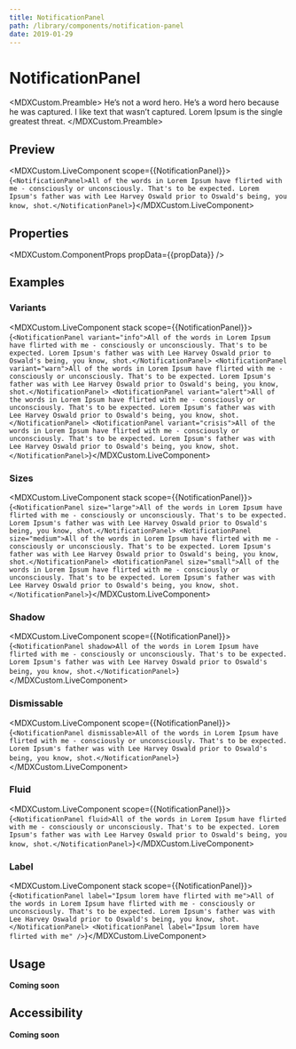 ```yaml
---
title: NotificationPanel
path: /library/components/notification-panel
date: 2019-01-29
---
```



# NotificationPanel

<MDXCustom.Preamble>
  He’s not a word hero. He’s a word hero because he was captured. I like text that wasn’t captured. Lorem Ipsum is the
  single greatest threat.
</MDXCustom.Preamble>

## Preview

<MDXCustom.LiveComponent scope={{NotificationPanel}}>{`
  <NotificationPanel>All of the words in Lorem Ipsum have flirted with me - consciously or unconsciously. That's to be expected. Lorem Ipsum's father was with Lee Harvey Oswald prior to Oswald's being, you know, shot.</NotificationPanel>
`}</MDXCustom.LiveComponent>

## Properties

<MDXCustom.ComponentProps propData={{propData}} />

## Examples

### Variants

<MDXCustom.LiveComponent stack scope={{NotificationPanel}}>{`
  <NotificationPanel variant="info">All of the words in Lorem Ipsum have flirted with me - consciously or unconsciously. That's to be expected. Lorem Ipsum's father was with Lee Harvey Oswald prior to Oswald's being, you know, shot.</NotificationPanel>
  <NotificationPanel variant="warn">All of the words in Lorem Ipsum have flirted with me - consciously or unconsciously. That's to be expected. Lorem Ipsum's father was with Lee Harvey Oswald prior to Oswald's being, you know, shot.</NotificationPanel>
  <NotificationPanel variant="alert">All of the words in Lorem Ipsum have flirted with me - consciously or unconsciously. That's to be expected. Lorem Ipsum's father was with Lee Harvey Oswald prior to Oswald's being, you know, shot.</NotificationPanel>
  <NotificationPanel variant="crisis">All of the words in Lorem Ipsum have flirted with me - consciously or unconsciously. That's to be expected. Lorem Ipsum's father was with Lee Harvey Oswald prior to Oswald's being, you know, shot.</NotificationPanel>
`}</MDXCustom.LiveComponent>

### Sizes

<MDXCustom.LiveComponent stack scope={{NotificationPanel}}>{`
  <NotificationPanel size="large">All of the words in Lorem Ipsum have flirted with me - consciously or unconsciously. That's to be expected. Lorem Ipsum's father was with Lee Harvey Oswald prior to Oswald's being, you know, shot.</NotificationPanel>
  <NotificationPanel size="medium">All of the words in Lorem Ipsum have flirted with me - consciously or unconsciously. That's to be expected. Lorem Ipsum's father was with Lee Harvey Oswald prior to Oswald's being, you know, shot.</NotificationPanel>
  <NotificationPanel size="small">All of the words in Lorem Ipsum have flirted with me - consciously or unconsciously. That's to be expected. Lorem Ipsum's father was with Lee Harvey Oswald prior to Oswald's being, you know, shot.</NotificationPanel>
`}</MDXCustom.LiveComponent>

### Shadow

<MDXCustom.LiveComponent scope={{NotificationPanel}}>{`
  <NotificationPanel shadow>All of the words in Lorem Ipsum have flirted with me - consciously or unconsciously. That's to be expected. Lorem Ipsum's father was with Lee Harvey Oswald prior to Oswald's being, you know, shot.</NotificationPanel>
`}</MDXCustom.LiveComponent>

### Dismissable

<MDXCustom.LiveComponent scope={{NotificationPanel}}>{`
  <NotificationPanel dismissable>All of the words in Lorem Ipsum have flirted with me - consciously or unconsciously. That's to be expected. Lorem Ipsum's father was with Lee Harvey Oswald prior to Oswald's being, you know, shot.</NotificationPanel>
`}</MDXCustom.LiveComponent>

### Fluid

<MDXCustom.LiveComponent scope={{NotificationPanel}}>{`
  <NotificationPanel fluid>All of the words in Lorem Ipsum have flirted with me - consciously or unconsciously. That's to be expected. Lorem Ipsum's father was with Lee Harvey Oswald prior to Oswald's being, you know, shot.</NotificationPanel>
`}</MDXCustom.LiveComponent>

### Label

<MDXCustom.LiveComponent stack scope={{NotificationPanel}}>{`
  <NotificationPanel label="Ipsum lorem have flirted with me">All of the words in Lorem Ipsum have flirted with me - consciously or unconsciously. That's to be expected. Lorem Ipsum's father was with Lee Harvey Oswald prior to Oswald's being, you know, shot.</NotificationPanel>
  <NotificationPanel label="Ipsum lorem have flirted with me" />
`}</MDXCustom.LiveComponent>

## Usage

**Coming soon**

## Accessibility

**Coming soon**
